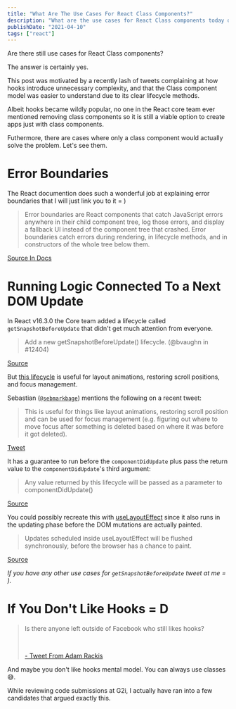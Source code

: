 ```yaml
---
title: "What Are The Use Cases For React Class Components?"
description: "What are the use cases for React Class components today despite the existence of Function Components and Hooks?"
publishDate: "2021-04-10"
tags: ["react"]
---
```


Are there still use cases for React Class components?

The answer is certainly yes.  

This post was motivated by a recently lash of tweets complaining at how hooks introduce unnecessary complexity, and that the Class component model was easier to understand due to its clear lifecycle methods. 

Albeit hooks became wildly popular, no one in the React core team ever mentioned removing class components so it is still a viable option to create apps just with class components.

Futhermore, there are cases where only a class component would actually solve the problem. Let's see them.

# Error Boundaries

The React documention does such a wonderful job at explaining error boundaries that I will just link you to it = )

> Error boundaries are React components that catch JavaScript errors anywhere in their child component tree, log those errors, and display a fallback UI instead of the component tree that crashed. Error boundaries catch errors during rendering, in lifecycle methods, and in constructors of the whole tree below them.

[Source In Docs](https://reactjs.org/docs/react-component.html#error-boundaries)


# Running Logic Connected To a Next DOM Update

In React v16.3.0 the Core team added a lifecycle called `getSnapshotBeforeUpdate` that didn't get much attention from everyone.

> Add a new getSnapshotBeforeUpdate() lifecycle. (@bvaughn in #12404)

[Source](https://github.com/facebook/react/blob/7c4e6aae3ef4e77596125f30b801c84800e949a9/CHANGELOG.md)


But [this lifecycle](https://reactjs.org/docs/react-component.html#getsnapshotbeforeupdate) is useful for layout animations, restoring scroll positions, and focus management.

Sebastian ([`@sebmarkbage`]()) mentions the following on a recent tweet:

> This is useful for things like layout animations, restoring scroll position and can be used for focus management (e.g. figuring out where to move focus after something is deleted based on where it was before it got deleted).

[Tweet](https://twitter.com/sebmarkbage/status/1380539161690640384?s=21)

It has a guarantee to run before the `componentDidUpdate` plus pass the return value to the `componentDidUpdate`'s third argument:

> Any value returned by this lifecycle will be passed as a parameter to componentDidUpdate()

[Source](https://reactjs.org/docs/react-component.html#getsnapshotbeforeupdate)

You could possibly recreate this with [useLayoutEffect](https://reactjs.org/docs/hooks-reference.html#uselayouteffect) since it also runs in the updating phase before the DOM mutations are actually painted.

> Updates scheduled inside useLayoutEffect will be flushed synchronously, before the browser has a chance to paint.

[Source](https://reactjs.org/docs/hooks-reference.html#uselayouteffect)

_If you have any other use cases for `getSnapshotBeforeUpdate` tweet at me = )._


# If You Don't Like Hooks = D

<blockquote class="comment">
<p>
Is there anyone left outside of Facebook who still likes hooks?
</p>
<br/>
<p>
<a href="https://twitter.com/AdamRackis/status/1380167664098803712" target="_blank" rel="noopener noreferrer">
- Tweet From Adam Rackis
</a>
</p>
</blockquote>


And maybe you don't like hooks mental model. You can always use classes 😅.  

While reviewing code submissions at G2i, I actually have ran into a few candidates that argued exactly this.




